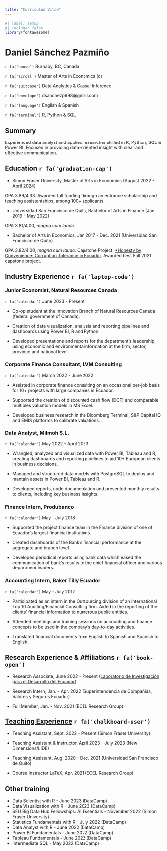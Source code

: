 ```yaml
---
title: "Curriculum Vitae"
---
```


```r
#| label: setup
#| include: false
library(fontawesome)
```

# Daniel Sánchez Pazmiño

::: {.grid}

::: {.g-col-6}

`r fa('house')` Burnaby, BC, Canada

`r fa('scroll')` Master of Arts in Economics (c)

`r fa('suitcase')` Data Analytics & Causal Inference

:::
  
::: {.g-col-6}



`r fa('envelope')` dsanchezp998@gmail.com

`r fa('language')` English & Spanish

`r fa('terminal')` R, Python & SQL

:::
  
:::  

:::{.callout-tip}
# Summary
Experienced data analyst and applied researcher skilled in R, Python, SQL & Power BI. Focused in providing data-oriented insight with clear and effective communication.
:::

## Education `r fa('graduation-cap')`

-   Simon Fraser University, Master of Arts in Economics (August 2022 - April 2024)

GPA 3.89/4.33. Awarded full funding through an entrance scholarship and teaching assistantships, among 100+ applicants.

-  Universidad San Francisco de Quito, Bachelor of Arts in Finance (Jan 2019 - May 2022)

GPA 3.81/4.00, *magna cum laude*.

-   Bachelor of Arts in Economics, Jan 2017 - Dec. 2021 (Universidad San Francisco de Quito)

GPA 3.82/4.00, *magna cum laude*. Capstone Project: [*Honesty by Convenience: Corruption Tolerance in Ecuador](research.qmd). Awarded best Fall 2021 capstone project. 

## Industry Experience `r fa('laptop-code')`

### Junior Economist, Natural Resources Canada

`r fa('calendar')` June 2023 -  Present

- Co-op student at the Innovation Branch of Natural Resources Canada (federal government of Canada).

- Creation of data visualization, analysis and reporting pipelines and dashboards using Power BI, R and Python.

- Developed presentations and reports for the department’s leadership, using economic and environmentalinformation at the firm, sector, province and national level.

### Corporate Finance Consultant, LVM Consulting

`r fa('calendar')` March 2022 - June 2022

- Assisted in corporate finance consulting on an occasional per-job basis for 10+ projects with large companies in Ecuador.

- Supported the creation of discounted cash flow (DCF) and comparable multiples valuation models in MS Excel.

- Developed business research in the Bloomberg Terminal, S&P Capital IQ and EMIS platforms to calibrate valuations.

### Data Analyst, Milmoh S.L.

`r fa('calendar')` May 2022 - April 2023

- Wrangled, analyzed and visualized data with Power BI, Tableau and R, creating dashboards and reporting pipelines to aid 10+ European clients in business decisions.

- Managed and structured data models with PostgreSQL to deploy and mantain assets in Power BI, Tableau and R.

- Developed reports, code documentation and presented monthly results to clients, including key business insights.

### Finance Intern, Produbanco

`r fa('calendar')` May - July 2018

- Supported the project finance team in the Finance division of one of Ecuador’s largest financial institutions.

- Created dashboards of the Bank's financial performance at the aggregate and branch level

- Developed periodical reports using bank data which eased the communication of bank’s results to the chief financial officer and various department leaders.

### Accounting Intern, Baker Tilly Ecuador

`r fa('calendar')` May - July 2017

- Participated as an intern in the Outsourcing division of an international Top 10 Auditing/Financial Consulting firm.
Aided in the reporting of the clients’ financial information to numerous public entities.

- Attended meetings and training sessions on accounting and finance concepts to be used in the company’s day-to-day activities.

- Translated financial documents from English to Spanish and Spanish to English.

## Research Experience & Affiliations `r fa('book-open')`

-   Research Associate, June 2022 - Present ([Laboratorio de Investigación para el Desarrollo del Ecuador](https://laboratoriolide.org/))

-   Research Intern, Jan. - Apr. 2022 (Superintendencia de Compañías, Valores y Seguros Ecuador)

-   Full Member, Jan. - Nov. 2021 (ECEL Research Group)

## [Teaching Experience](teaching.qmd) `r fa('chalkboard-user')`

-   Teaching Assistant, Sept. 2022 - Present (Simon Fraser University)

-   Teaching Assistant & Instructor, April 2023 - July 2023 (New Dimensions/LIDE)

-   Teaching Assistant, Aug. 2020 - Dec. 2021 (Universidad San Francisco de Quito)

-   Course Instructor LaTeX, Apr. 2021 (ECEL Research Group)

## Other training 

- Data Scientist with R - June 2023 (DataCamp)
- Data Visualization with R - June 2023 (DataCamp)
- SFU Big Data Hub Fellowships: AI Essentials - November 2022 (Simon Fraser University)
- Statistics Fundamentals with R - July 2022 (DataCamp)
- Data Analyst with R - June 2022 (DataCamp)
- Power BI Fundamentals - June 2022 (DataCamp)
- Tableau Fundamentals - June 2022 (DataCamp)
- Intermediate SQL - May 2022 (DataCamp)
